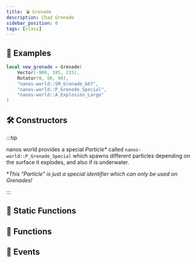 ```yaml
---
title: 💣 Grenade
description: Chad Grenade
sidebar_position: 0
tags: [class]
---
```


<HeaderDeclaration type="Class" name="Grenade" image="/img/docs/grenade.webp" />


## 🎒 Examples

```lua
local new_grenade = Grenade(
	Vector(-900, 185, 215),
	Rotator(0, 90, 90),
	"nanos-world::SM_Grenade_G67",
	"nanos-world::P_Grenade_Special",
	"nanos-world::A_Explosion_Large"
)
```

## 🛠 Constructors

<ConstructorDeclaration type="Class" name="Grenade" />

:::tip

nanos world provides a special _Particle*_ called `nanos-world::P_Grenade_Special` which spawns different particles depending on the surface it explodes, and also if is underwater.

**This "Particle" is just a special identifier which can only be used on Grenades!*

:::


## 🗿 Static Functions

<StaticFunctionsDeclaration type="Class" name="Grenade" />


## 🦠 Functions

<FunctionsDeclaration type="Class" name="Grenade" />


## 🚀 Events

<EventsDeclaration type="Class" name="Grenade" />
